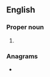 {{also|cept|'cept}}
==English==

===Proper noun===
{{en-proper noun}}

# {{initialism of|en|{{w|Conference of European Posts and Telegraphs}}}}

===Anagrams===
* {{anagrams|en|a=cept|CETP}}